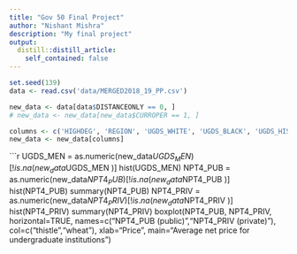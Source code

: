 ```yaml
---
title: "Gov 50 Final Project"
author: "Nishant Mishra"
description: "My final project"
output:
  distill::distill_article:
    self_contained: false
---
```




\newcommand{\noin}{\noindent}    
\newcommand{\Var}{\text{Var}}    
\newcommand{\Cov}{\text{Cov}}    


```r
set.seed(139)
data <- read.csv('data/MERGED2018_19_PP.csv')
```

```r
new_data <- data[data$DISTANCEONLY == 0, ]
# new_data <- new_data[new_data$CURROPER == 1, ]
```

```r
columns <- c('HIGHDEG', 'REGION', 'UGDS_WHITE', 'UGDS_BLACK', 'UGDS_HISP', 'UGDS_ASIAN', 'UGDS_AIAN', 'UGDS_NHPI', 'ADM_RATE', 'C150_4', 'C150_L4', 'SAT_AVG', 'UGDS', 'FSEND_COUNT', 'MEDIAN_HH_INC', 'POVERTY_RATE', 'UGDS_MEN', 'NPT4_PUB', 'NPT4_PRIV', 'UG25ABV', 'UG_NRA', 'PCIP04', 'PCIP05', 'PCIP09', 'PCIP11', 'PCIP14', 'PCIP23', 'PCIP26', 'PCIP27', 'PCIP38', 'PCIP42', 'PCIP45', 'PCIP50', 'PCIP51', 'PCIP52', 'PCIP54')
new_data <- new_data[columns]
```

```r
UGDS_MEN  = as.numeric(new_data$UGDS_MEN)[!is.na(new_data$UGDS_MEN )]
hist(UGDS_MEN)
NPT4_PUB = as.numeric(new_data$NPT4_PUB )[!is.na(new_data$NPT4_PUB  )]
hist(NPT4_PUB)
summary(NPT4_PUB)
NPT4_PRIV = as.numeric(new_data$NPT4_PRIV )[!is.na(new_data$NPT4_PRIV )]
hist(NPT4_PRIV)
summary(NPT4_PRIV)
boxplot(NPT4_PUB, NPT4_PRIV,
        horizontal=TRUE,
        names=c("NPT4_PUB (public)","NPT4_PRIV (private)"),
        col=c("thistle","wheat"),
        xlab="Price",
        main="Average net price for undergraduate institutions")
